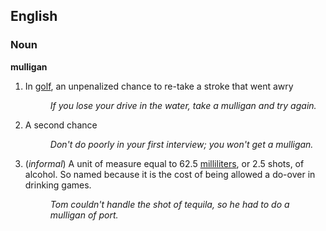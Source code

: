 ==English==

===Noun===

'''mulligan'''

#In [[golf]], an unpenalized chance to re-take a stroke that went awry
#:''If you lose your drive in the water, take a mulligan and try again.''
#A second chance
#:''Don't do poorly in your first interview; you won't get a mulligan.''
#(''informal'') A unit of measure equal to 62.5 [[milliliters]], or 2.5 shots, of alcohol.  So named because it is the cost of being allowed a do-over in drinking games.
#:''Tom couldn't handle the shot of tequila, so he had to do a mulligan of port.''
